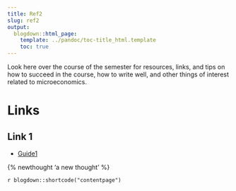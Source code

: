 ```yaml
---
title: Ref2
slug: ref2
output:
  blogdown::html_page:
    template: ../pandoc/toc-title_html.template
    toc: true
---
```


Look here over the course of the semester for resources, links, and tips on how to succeed in the course, how to write well, and other things of interest related to microeconomics.

# Links

## Link 1

- [Guide1](/leref/guide1)

{% newthought 'a new thought' %}

`r blogdown::shortcode("contentpage")`
